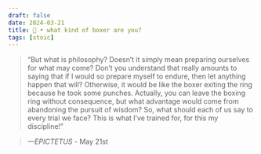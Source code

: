 ```yaml
---
draft: false 
date: 2024-03-21
title: 🗿 • what kind of boxer are you?
tags: [stoic]
---
```


>  “But what is philosophy? Doesn’t it simply mean preparing ourselves for what may come? Don’t you understand that really amounts to saying that if I would so prepare myself to endure, then let anything happen that will? Otherwise, it would be like the boxer exiting the ring because he took some punches. Actually, you can leave the boxing ring without consequence, but what advantage would come from abandoning the pursuit of wisdom? So, what should each of us say to every trial we face? This is what I’ve trained for, for this my discipline!”

> *—EPICTETUS* - May 21st